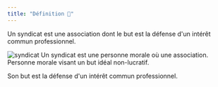 ```yaml
---
title: "Définition 📝"
---
```

<Note>Un syndicat est une association dont le but est la défense d'un intérêt commun professionnel.</Note>

<img src="https://images3.memedroid.com/images/UPLOADED145/5eddd20a88950.jpeg" alt="syndicat" class="img-fluid"/>

<Card title="Rappel">
  Un syndicat est une personne morale où une association.
  Personne morale visant un but idéal non-lucratif.
</Card>

<Warning>Son but est la défense d'un intérêt commun professionnel.</Warning>
